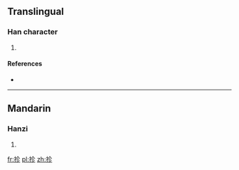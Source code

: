 ==Translingual==

===Han character===
{{Han char|rn=64|rad=手|as=05|sn=8|four=5802<sub>2</sub>|canj=手人竹竹 (QOHH)}}

# {{defn|Han|sort=手05}}

====References====
* {{Han ref|kx=0423.040|dkj=11913|dj=0771.020|hdz=31855.040|uh=62AE|ud=25262|bh=CCBA|bd=52410}}

----

==Mandarin==

===Hanzi===
{{cmn-hanzi|pin=[[yè]] ([[ye4]]), [[zhěn]] ([[zhen3]])|wg=yeh<sup>4</sup>, chen<sup>3</sup>}}

# {{defn|lang=cmn|sort=手05}}

[[fr:抮]]
[[pl:抮]]
[[zh:抮]]